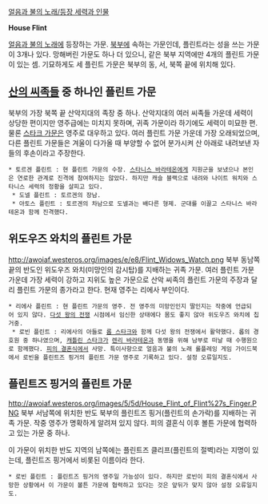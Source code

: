 [[얼음과 불의 노래/등장 세력과 인물]]

'''House Flint'''

[[얼음과 불의 노래]]에 등장하는 가문. [[북부]]에 속하는 가문인데, 플린트라는 성을 쓰는 가문이 3개나 있다. 망해버린 가문도 하나 더 있으니, 같은 북부 지역에만 4개의 플린트 가문이 있는 셈. 기묘하게도 세 플린트 가문은 북부의 동, 서, 북쪽 끝에 위치해 있다.

== [[산의 씨족들]] 중 하나인 플린트 가문 ==
북부의 가장 북쪽 끝 산악지대의 족장 중 하나. 산악지대의 여러 씨족들 가운데 세력이 상당한 편이지만 영주급에는 미치지 못하며, 귀족 가문이라 하기에도 세력이 미묘한 편. 물론 [[스타크 가문]]은 영주로 대우하고 있다. 여러 플린트 가문 가운데 가장 오래되었으며, 다른 플린트 가문들은 겨울이 다가올 때 부양할 수 없어 분가시켜 산 아래로 내려보낸 자들의 후손이라고 주장한다.

 * 토르겐 플린트 : 현 플린트 가문의 수장. [[스타니스 바라테온]]에게 지원군을 보냈으나 본인은 연로한 관계로 진격에 참여하지는 않았다. 하지만 캐슬 블랙으로 내려와 나이트 워치와 스타니스 세력의 정황을 살피고 있다.
  * 도넬 플린트 : 토르겐의 장남.
  * 아토스 플린트 : 토르겐의 차남으로 도넬과는 배다른 형제. 군대를 이끌고 스타니스 바라테온과 함께 진격했다.

== 위도우즈 와치의 플린트 가문 ==
http://awoiaf.westeros.org/images/e/e8/Flint_Widows_Watch.png
북부 동남쪽 끝의 반도인 위도우즈 와치(미망인의 감시탑)를 지배하는 귀족 가문. 여러 플린트 가문 가운데 가장 세력이 강하고 지위도 높은 가문으로 산악 씨족의 플린트 가문의 주장과 달리 플린트 가문의 종가라고 한다. 현재 영주는 리에사 부인이다.

 * 리에사 플린트 : 현 플린트 가문의 영주. 전 영주의 미망인인지 딸인지는 작중에 언급되어 있지 않다. [[다섯 왕의 전쟁]] 시점에서 임신한 상태에다 몸도 좋지 않아 위도우즈 와치에 칩거중.
  * 로빈 플린트 : 리에사의 아들로 [[롭 스타크]]와 함께 다섯 왕의 전쟁에서 활약했다. 롭의 경호원 중 하나였으며, [[캐틀린 스타크]]가 [[렌리 바라테온]]과 동맹을 위해 남부로 떠날 때 수행원으로 함께했다. [[피의 결혼식]]에서 사망. 특이사항으로 얼음과 불의 노래 롤플레잉 게임 가이드북에서 로빈을 플린트즈 핑거의 플린트 가문 영주로 기록하고 있다. 설정 오류일지도.

== 플린트즈 핑거의 플린트 가문 ==
http://awoiaf.westeros.org/images/5/5d/House_Flint_of_Flint%27s_Finger.PNG
북부 서남쪽에 위치한 반도 북부의 플린트즈 핑거(플린트의 손가락)를 지배하는 귀족 가문. 작중 영주가 명확하게 알려져 있지 않다. 피의 결혼식 이후 볼튼 가문에 협력하고 있는 가문 중 하나.

이 가문이 위치한 반도 지역의 남쪽에는 플린트즈 클리프(플린트의 절벽)라는 지명이 있는데, 플린트즈 핑거에서 비롯된 이름이라 한다.

 * 로빈 플린트 : 플린트즈 핑거의 영주일 가능성이 있다. 하지만 로빈이 피의 결혼식에서 사망한 상황에서 이 가문이 볼튼 가문에 협력하고 있다는 것은 앞뒤가 맞지 않아 설정 오류일지도.
